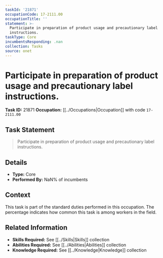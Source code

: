 ```yaml
---
taskId: '21871'
occupationCode: 17-2111.00
occupationTitle: ''
statement: >-
  Participate in preparation of product usage and precautionary label
  instructions.
taskType: Core
incumbentsResponding: .nan
collection: Tasks
source: onet
---
```

# Participate in preparation of product usage and precautionary label instructions.

**Task ID:** 21871
**Occupation:** [[../Occupations|Occupation]] with code `17-2111.00`

## Task Statement

> Participate in preparation of product usage and precautionary label instructions.

## Details

- **Type:** Core
- **Performed By:** NaN% of incumbents

## Context

This task is part of the standard duties performed in this occupation. The percentage indicates how common this task is among workers in the field.

## Related Information

- **Skills Required:** See [[../Skills|Skills]] collection
- **Abilities Required:** See [[../Abilities|Abilities]] collection
- **Knowledge Required:** See [[../Knowledge|Knowledge]] collection
